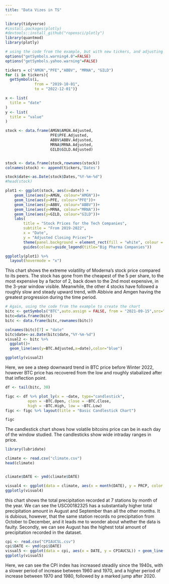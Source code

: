 ```yaml
---
title: "Data Vizes in TS"
---
```


```r

library(tidyverse)
#install.packages(plotly)
#devtools::install_github("ropensci/plotly")
library(quantmod)
library(plotly)

# using the code from the example, but with new tickers, and adjusting to start in 2019 because one of the companies only has data through 2019 (IPO I would presume)
options("getSymbols.warning4.0"=FALSE)
options("getSymbols.yahoo.warning"=FALSE)

tickers = c("AMGN","PFE","ABBV", "MRNA", "GILD")
for (i in tickers){
  getSymbols(i,
             from = "2019-10-01",
             to = "2022-12-01")}

x <- list(
  title = "date"
)
y <- list(
  title = "value"
)

stock <- data.frame(AMGN$AMGN.Adjusted,
                    PFE$PFE.Adjusted,
                    ABBV$ABBV.Adjusted,
                    MRNA$MRNA.Adjusted,
                    GILD$GILD.Adjusted)


stock <- data.frame(stock,rownames(stock))
colnames(stock) <- append(tickers,'Dates')

stock$date<-as.Date(stock$Dates,"%Y-%m-%d")
#head(stock)

plot1 <- ggplot(stock, aes(x=date)) +
    geom_line(aes(y=AMGN, colour="AMGN"))+
    geom_line(aes(y=PFE, colour="PFE"))+
    geom_line(aes(y=ABBV, colour="ABBV"))+
    geom_line(aes(y=MRNA, colour="MRNA"))+
    geom_line(aes(y=GILD, colour="GILD"))+
    labs(
        title = "Stock Prices for the Tech Companies",
        subtitle = "From 2019-2022",
        x = "Date",
        y = "Adjusted Closing Prices")+
        theme(panel.background = element_rect(fill = "white", colour = "grey50"))+
        guides(colour=guide_legend(title="Big Pharma Companies"))

ggplotly(plot1) %>%
  layout(hovermode = "x")
```

This chart shows the extreme volatility of Moderna's stock price compared to its peers. The stock has gone from the cheapest of the 5 per share, to the most expensive by a factor of 2, back down to the 2nd most expensive, in the 3-year window visible. Meanwhile, the other 4 stocks have followed a roughly slow and steady upward trend, with Abbivie and Amgen having the greatest progression during the time period.


```r

# Again, using the code from the example to create the chart
bitc <- getSymbols("BTC",auto.assign = FALSE, from = "2021-09-15",src="yahoo") 
bitc=data.frame(bitc)
bitc <- data.frame(bitc,rownames(bitc))

colnames(bitc)[7] = "date"
bitc$date<-as.Date(bitc$date,"%Y-%m-%d")
visual2 <- bitc %>%
  ggplot()+
  geom_line(aes(y=BTC.Adjusted,x=date),color="blue")

ggplotly(visual2)
```

Here, we see a steep downward trend in BTC price before Winter 2022, however BTC price has recovered from the low and roughly stabalized after that inflection point.




```r
df <- tail(bitc, 30)

figc <- df %>% plot_ly(x = ~date, type="candlestick",
          open = ~BTC.Open, close = ~BTC.Close,
          high = ~BTC.High, low = ~BTC.Low) 
figc <- figc %>% layout(title = "Basic Candlestick Chart")

figc

```

The  candlestick chart shows how volatile bitcoins price can be in each day of the window studied. The candlesticks show wide intraday ranges in price.


```r
library(lubridate)

climate <- read.csv("climate.csv")
head(climate)


climate$DATE <- ymd(climate$DATE)

visual4 <- ggplot(data = climate, aes(x = month(DATE), y = PRCP, color = STATION, fill = STATION)) + geom_bar(position = "stack", stat = "identity") + labs(title = "Total Precipitation by Month and Station")
ggplotly(visual4)

```

this chart shows the total precipitation recorded at 7 stations by month of the year. We can see the USC00182325 has a substantially higher total precipitation amount in August and September than all the other months. It is dubious, however, that the same station records no precipitation from October to December, and it leads me to wonder about whether the data is faulty. Secondly, we can see August has the highest total amount of precipitation recorded in the dataset.



```r
cpi <- read.csv("CPIAUCSL.csv")
cpi$DATE <- ymd(cpi$DATE)
visual5 <- ggplot(data = cpi, aes(x = DATE, y = CPIAUCSL)) + geom_line() + scale_y_log10() + labs(title = "CPI in Urban Areas Over Time", xlab = "Year", ylab = "CPI") 
ggplotly(visual5)

```

Here, we can see the CPI index has increased steadily since the 1940s, with a slower period of increase between 1960 and 1970, and a higher period of increase between 1970 and 1980, followed by a marked jump after 2020.


